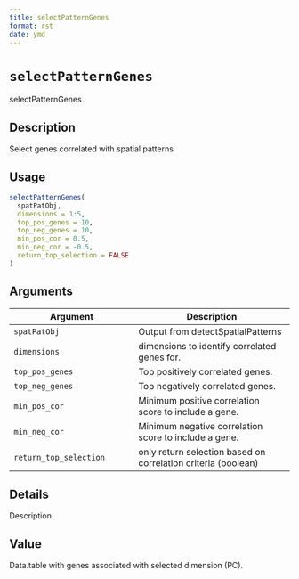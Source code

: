 ```yaml
--- 
title: selectPatternGenes 
format: rst 
date: ymd 
--- 
```

# `selectPatternGenes`

selectPatternGenes


## Description

Select genes correlated with spatial patterns


## Usage

```r
selectPatternGenes(
  spatPatObj,
  dimensions = 1:5,
  top_pos_genes = 10,
  top_neg_genes = 10,
  min_pos_cor = 0.5,
  min_neg_cor = -0.5,
  return_top_selection = FALSE
)
```


## Arguments

Argument      |Description
------------- |----------------
`spatPatObj`     |     Output from detectSpatialPatterns
`dimensions`     |     dimensions to identify correlated genes for.
`top_pos_genes`     |     Top positively correlated genes.
`top_neg_genes`     |     Top negatively correlated genes.
`min_pos_cor`     |     Minimum positive correlation score to include a gene.
`min_neg_cor`     |     Minimum negative correlation score to include a gene.
`return_top_selection`     |     only return selection based on correlation criteria (boolean)


## Details

Description.


## Value

Data.table with genes associated with selected dimension (PC).


